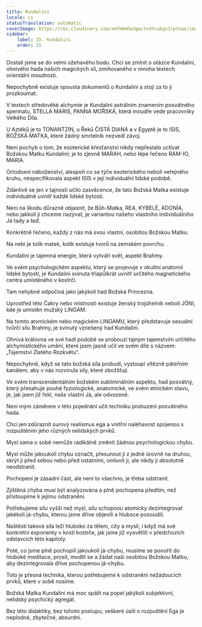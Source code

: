 ```yaml
---
title: Kundalini
locale: cs
statusTranslation: automatic
coverImage: https://res.cloudinary.com/xmfm6mhw3gwctndtcubgx2rptnae/image/upload/v1741354419/small_cover_la_gran_rebelion_28716e29d2.webp
sidebar:
    label: 15. Kundalini
    order: 15
---
```

Dostali jsme se do velmi ožehavého bodu. Chci se zmínit o otázce Kundalini, ohnivého hada našich magických sil, zmiňovaného v mnoha textech orientální moudrosti.

Nepochybně existuje spousta dokumentů o Kundalini a stojí za to ji prozkoumat.

V textech středověké alchymie je Kundalini astrálním znamením posvátného spermatu, STELLA MARIS, PANNA MOŘSKÁ, která moudře vede pracovníky Velkého Díla.

U Aztéků je to TONANTZIN, u Řeků ČISTÁ DIANA a v Egyptě je to ISIS, BOŽSKÁ MATKA, které žádný smrtelník nezvedl závoj.

Není pochyb o tom, že esoterické křesťanství nikdy nepřestalo uctívat Božskou Matku Kundalini; je to zjevně MARAH, nebo lépe řečeno RAM-IO, MARIA.

Ortodoxní náboženství, alespoň co se týče exoterického neboli veřejného kruhu, nespecifikovala aspekt ISIS v její individuální lidské podobě.

Zdánlivě se jen v tajnosti učilo zasvěcence, že tato Božská Matka existuje individuálně uvnitř každé lidské bytosti.

Není na škodu důrazně objasnit, že Bůh-Matka, REA, KYBELÉ, ADONÍA, nebo jakkoli ji chceme nazývat, je variantou našeho vlastního individuálního Já tady a teď.

Konkrétně řečeno, každý z nás má svou vlastní, osobitou Božskou Matku.

Na nebi je tolik matek, kolik existuje tvorů na zemském povrchu.

Kundalini je tajemná energie, která vytváří svět, aspekt Brahmy.

Ve svém psychologickém aspektu, který se projevuje v okultní anatomii lidské bytosti, je Kundalini svinuta třiapůlkrát uvnitř určitého magnetického centra umístěného v kostrči.

Tam nehybně odpočívá jako jakýkoli had Božská Princezna.

Uprostřed této Čakry nebo místnosti existuje ženský trojúhelník neboli JÓNI, kde je umístěn mužský LINGAM.

Na tomto atomickém nebo magickém LINGAMU, který představuje sexuální tvůrčí sílu Brahmy, je svinutý vznešený had Kundalini.

Ohnivá královna ve své hadí podobě se probouzí tajným tajemstvím určitého alchymistického umění, které jsem jasně učil ve svém díle s názvem: „Tajemství Zlatého Rozkvětu“.

Nepochybně, když se tato božská síla probudí, vystoupí vítězně páteřním kanálem, aby v nás rozvinula síly, které zbožšťují.

Ve svém transcendentálním božském subliminálním aspektu, had posvátný, který přesahuje pouhé fyziologické, anatomické, ve svém etnickém stavu, je, jak jsem již řekl, naše vlastní Já, ale odvozené.

Není mým záměrem v této pojednání učit techniku probuzení posvátného hada.

Chci jen zdůraznit surový realismus ega a vnitřní naléhavost spojenou s rozpuštěním jeho různých nelidských prvků.

Mysl sama o sobě nemůže radikálně změnit žádnou psychologickou chybu.

Mysl může jakoukoli chybu označit, přesunout ji z jedné úrovně na druhou, skrýt ji před sebou nebo před ostatními, omluvit ji, ale nikdy ji absolutně neodstranit.

Pochopení je zásadní část, ale není to všechno, je třeba odstranit.

Zjištěná chyba musí být analyzována a plně pochopena předtím, než přistoupíme k jejímu odstranění.

Potřebujeme sílu vyšší než mysl, sílu schopnou atomicky dezintegrovat jakékoli já-chybu, kterou jsme dříve objevili a hluboce posoudili.

Naštěstí taková síla leží hluboko za tělem, city a myslí, i když má své konkrétní exponenty v kosti kostrče, jak jsme již vysvětlili v předchozích odstavcích této kapitoly.

Poté, co jsme plně pochopili jakoukoli já-chybu, musíme se ponořit do hluboké meditace, prosit, modlit se a žádat naši osobitou Božskou Matku, aby dezintegrovala dříve pochopenou já-chybu.

Toto je přesná technika, kterou potřebujeme k odstranění nežádoucích prvků, které v sobě nosíme.

Božská Matka Kundalini má moc spálit na popel jakýkoli subjektivní, nelidský psychický agregát.

Bez této didaktiky, bez tohoto postupu, veškeré úsilí o rozpuštění Ega je neplodné, zbytečné, absurdní.

